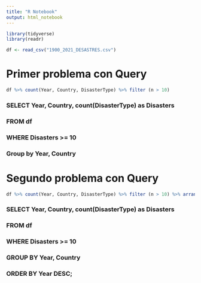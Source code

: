 ```yaml
---
title: "R Notebook"
output: html_notebook
---
```




```r
library(tidyverse)
library(readr)

df <- read_csv("1900_2021_DESASTRES.csv")
```

# Primer problema con Query

```r
df %>% count(Year, Country, DisasterType) %>% filter (n > 10)
```


### SELECT Year, Country, count(DisasterType) as Disasters 
### FROM df
### WHERE Disasters >= 10
### Group by Year, Country



# Segundo problema con Query


```r
df %>% count(Year, Country, DisasterType) %>% filter (n > 10) %>% arrange(desc(Year))
```


### SELECT Year, Country, count(DisasterType) as Disasters 
### FROM df
### WHERE Disasters >= 10
### GROUP BY Year, Country
### ORDER BY Year DESC;
